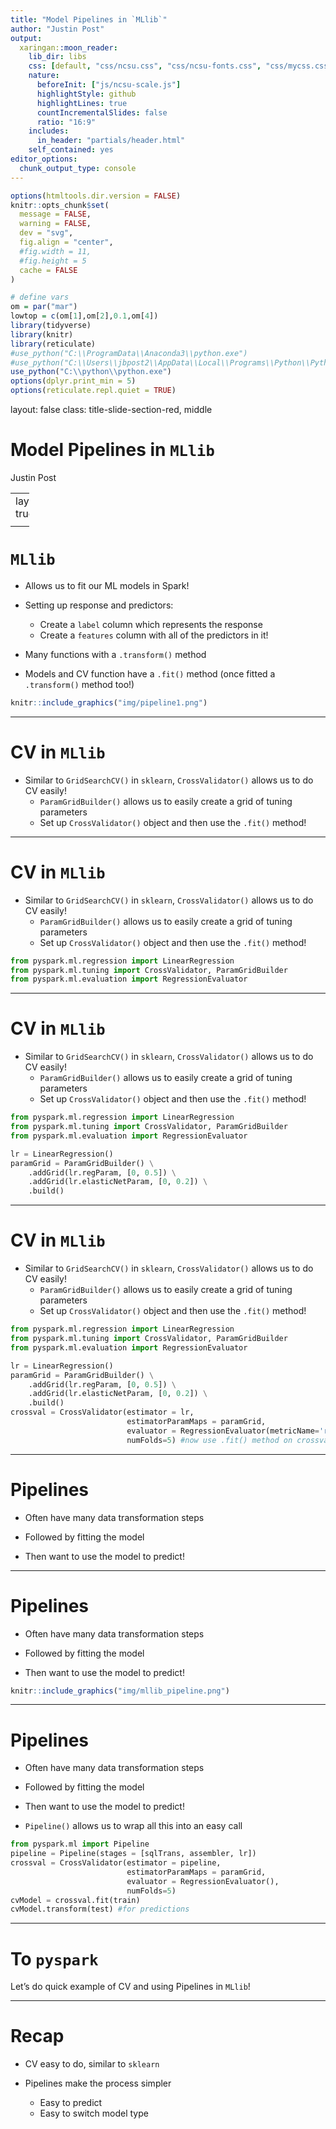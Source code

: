 ```yaml
---
title: "Model Pipelines in `MLlib`"
author: "Justin Post"
output:
  xaringan::moon_reader:
    lib_dir: libs
    css: [default, "css/ncsu.css", "css/ncsu-fonts.css", "css/mycss.css"]
    nature:
      beforeInit: ["js/ncsu-scale.js"]
      highlightStyle: github
      highlightLines: true
      countIncrementalSlides: false
      ratio: "16:9"
    includes:
      in_header: "partials/header.html"
    self_contained: yes
editor_options: 
  chunk_output_type: console
---
```



```r
options(htmltools.dir.version = FALSE)
knitr::opts_chunk$set(
  message = FALSE,
  warning = FALSE,
  dev = "svg",
  fig.align = "center",
  #fig.width = 11,
  #fig.height = 5
  cache = FALSE
)

# define vars
om = par("mar")
lowtop = c(om[1],om[2],0.1,om[4])
library(tidyverse)
library(knitr)
library(reticulate)
#use_python("C:\\ProgramData\\Anaconda3\\python.exe")
#use_python("C:\\Users\\jbpost2\\AppData\\Local\\Programs\\Python\\Python310\\python.exe")
use_python("C:\\python\\python.exe")
options(dplyr.print_min = 5)
options(reticulate.repl.quiet = TRUE)
```


layout: false
class: title-slide-section-red, middle

# Model Pipelines in `MLlib`
Justin Post 

---
layout: true

<div class="my-footer"><img src="img/logo.png" style="height: 60px;"/></div> 

---

# `MLlib`

- Allows us to fit our ML models in Spark!

- Setting up response and predictors:
    + Create a `label` column which represents the response
    + Create a `features` column with all of the predictors in it!

- Many functions with a `.transform()` method
- Models and CV function have a `.fit()` method (once fitted a `.transform()` method too!)


```r
knitr::include_graphics("img/pipeline1.png")
```

---

# CV in `MLlib`

- Similar to `GridSearchCV()` in `sklearn`, `CrossValidator()` allows us to do CV easily!
    - `ParamGridBuilder()` allows us to easily create a grid of tuning parameters
    - Set up `CrossValidator()` object and then use the `.fit()` method!

---

# CV in `MLlib`

- Similar to `GridSearchCV()` in `sklearn`, `CrossValidator()` allows us to do CV easily!
    - `ParamGridBuilder()` allows us to easily create a grid of tuning parameters
    - Set up `CrossValidator()` object and then use the `.fit()` method!

```python
from pyspark.ml.regression import LinearRegression
from pyspark.ml.tuning import CrossValidator, ParamGridBuilder
from pyspark.ml.evaluation import RegressionEvaluator
```


---

# CV in `MLlib`

- Similar to `GridSearchCV()` in `sklearn`, `CrossValidator()` allows us to do CV easily!
    - `ParamGridBuilder()` allows us to easily create a grid of tuning parameters
    - Set up `CrossValidator()` object and then use the `.fit()` method!

```python
from pyspark.ml.regression import LinearRegression
from pyspark.ml.tuning import CrossValidator, ParamGridBuilder
from pyspark.ml.evaluation import RegressionEvaluator

lr = LinearRegression()
paramGrid = ParamGridBuilder() \
    .addGrid(lr.regParam, [0, 0.5]) \
    .addGrid(lr.elasticNetParam, [0, 0.2]) \
    .build()
```


---

# CV in `MLlib`

- Similar to `GridSearchCV()` in `sklearn`, `CrossValidator()` allows us to do CV easily!
    - `ParamGridBuilder()` allows us to easily create a grid of tuning parameters
    - Set up `CrossValidator()` object and then use the `.fit()` method!

```python
from pyspark.ml.regression import LinearRegression
from pyspark.ml.tuning import CrossValidator, ParamGridBuilder
from pyspark.ml.evaluation import RegressionEvaluator

lr = LinearRegression()
paramGrid = ParamGridBuilder() \
    .addGrid(lr.regParam, [0, 0.5]) \
    .addGrid(lr.elasticNetParam, [0, 0.2]) \
    .build()
crossval = CrossValidator(estimator = lr,
                          estimatorParamMaps = paramGrid,
                          evaluator = RegressionEvaluator(metricName='rmse'),
                          numFolds=5) #now use .fit() method on crossval!
```


---

# Pipelines

- Often have many data transformation steps

- Followed by fitting the model

- Then want to use the model to predict!

---

# Pipelines

- Often have many data transformation steps

- Followed by fitting the model

- Then want to use the model to predict!

```r
knitr::include_graphics("img/mllib_pipeline.png")
```


---

# Pipelines

- Often have many data transformation steps

- Followed by fitting the model

- Then want to use the model to predict!

- `Pipeline()` allows us to wrap all this into an easy call 

```python
from pyspark.ml import Pipeline
pipeline = Pipeline(stages = [sqlTrans, assembler, lr])
crossval = CrossValidator(estimator = pipeline,
                          estimatorParamMaps = paramGrid,
                          evaluator = RegressionEvaluator(),
                          numFolds=5)
cvModel = crossval.fit(train)
cvModel.transform(test) #for predictions
```

---

# To `pyspark`

Let's do quick example of CV and using Pipelines in `MLlib`!


---

# Recap

- CV easy to do, similar to `sklearn`

- Pipelines make the process simpler
    + Easy to predict
    + Easy to switch model type
    












